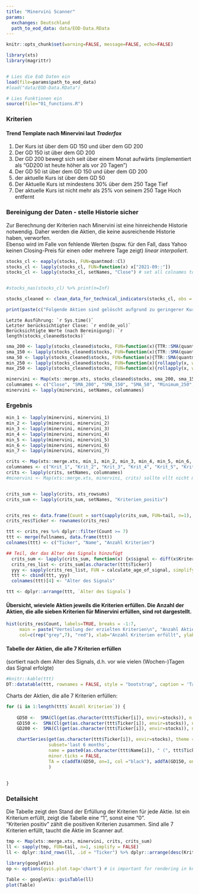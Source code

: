 ```yaml
---
title: "Minervini Scanner"
params:
  exchanges: Deutschland
  path_to_eod_data: data/EOD-Data.RData
---
```




```r
knitr::opts_chunk$set(warning=FALSE, message=FALSE, echo=FALSE)

library(xts)
library(magrittr)


# Lies die EoD Daten ein 
load(file=params$path_to_eod_data)
#load("data/EOD-Data.RData")

# Lies Funktionen ein
source(file="01_functions.R")

```



### Kriterien

#### Trend Template nach Minervini laut _Traderfox_

1. Der Kurs ist über dem GD 150 und über dem GD 200
2. Der GD 150 ist über dem GD 200
3. Der GD 200 bewegt sich seit über einem Monat aufwärts (implementiert als "GD200 ist heute höher als vor 20 Tagen")
4. Der GD 50 ist über dem GD 150 und über dem GD 200
5. der aktuelle Kurs ist über dem GD 50
6. Der Aktuelle Kurs ist mindestens 30% über dem 250 Tage Tief
7. Der aktuelle Kurs ist nicht mehr als 25% von seinem 250 Tage Hoch entfernt


### Bereinigung der Daten - stelle Historie sicher

Zur Berechnung der Kriterien nach Minervini ist eine hinreichende Historie notwendig. Daher werden die Aktien, die keine ausreichende Historie haben, verworfen.    
Ebenso wird im Falle von fehlende Werten (bspw. für den Fall, dass Yahoo keinen Closing-Preis für einen oder mehrere Tage zeigt) _linear interpoliert_.    
    
    
```r
stocks_cl <- eapply(stocks, FUN=quantmod::Cl)
stocks_cl <- lapply(stocks_cl, FUN=function(x) x["2021-09::"])
stocks_cl <- lapply(stocks_cl, setNames, "Close") # set all colnames to "Close"


#stocks_nas(stocks_cl) %>% print(n=Inf)

stocks_cleaned <- clean_data_for_technical_indicators(stocks_cl, obs = 250)

print(paste(c("Folgende Aktien sind gelöscht aufgrund zu geringerer Kurshistorie: ", stocks_cleaned$deleted_stocks), collapse="; "))

```

```Letzte Ausführung: `r Sys.time()` ```   
```Letzter berücksichtigter Close: `r end(de_vol)` ```   
```Berücksichtigte Werte (nach Bereinigung): `r length(stocks_cleaned$stocks)` ```

```r
sma_200 <- lapply(stocks_cleaned$stocks, FUN=function(x){TTR::SMA(quantmod::Cl(x), n = 200)})
sma_150 <- lapply(stocks_cleaned$stocks, FUN=function(x){TTR::SMA(quantmod::Cl(x), n = 150)})
sma_50 <- lapply(stocks_cleaned$stocks, FUN=function(x){TTR::SMA(quantmod::Cl(x), n = 50)})
min_250 <- lapply(stocks_cleaned$stocks, FUN=function(x){rollapply(x, width=250, FUN=min, na.rm=TRUE)})
max_250 <- lapply(stocks_cleaned$stocks, FUN=function(x){rollapply(x, width=250, FUN=max, na.rm=TRUE)})

minervini <- Map(xts::merge.xts, stocks_cleaned$stocks, sma_200, sma_150, sma_50, min_250, max_250)
columnames <- c("Close", "SMA_200", "SMA_150", "SMA_50", "Minimum_250", "Maximum_250")
minervini <- lapply(minervini, setNames, columnames)

```


### Ergebnis

```r
min_1 <- lapply(minervini, minervini_1)
min_2 <- lapply(minervini, minervini_2)
min_3 <- lapply(minervini, minervini_3)
min_4 <- lapply(minervini, minervini_4)
min_5 <- lapply(minervini, minervini_5)
min_6 <- lapply(minervini, minervini_6)
min_7 <- lapply(minervini, minervini_7)

crits <- Map(xts::merge.xts, min_1, min_2, min_3, min_4, min_5, min_6, min_7)
columnames <- c("Krit_1", "Krit_2", "Krit_3", "Krit_4", "Krit_5", "Krit_6", "Krit_7") 
crits <- lapply(crits, setNames, columnames)
#minervini <- Map(xts::merge.xts, minervini, crits) sollte vllt nicht mergen, denn dann habe ich eine standalon 'crits' Liste und kann schön die hits summieren...


crits_sum <- lapply(crits, xts_rowsums)
crits_sum <- lapply(crits_sum, setNames, "Kriterien_positiv")


crits_res <- data.frame(Count = sort(sapply(crits_sum, FUN=tail, n=1), decreasing = TRUE))
crits_res$Ticker <- rownames(crits_res)

ttt <- crits_res %>% dplyr::filter(Count >= 7)
ttt <- merge(fullnames, data.frame(ttt))
colnames(ttt) <- c("Ticker", "Name", "Anzahl Kriterien")

## Teil, der das Alter des Signals hinzufügt
  crits_sum <- lapply(crits_sum, function(x) {x$signal <- diff(x$Kriterien_positiv);return(x)}) # füge Signal Spalte hinzu
  crits_res_list <- crits_sum[as.character(ttt$Ticker)]
  yyy <- sapply(crits_res_list, FUN = calculate_age_of_signal, simplify = TRUE)
  ttt <- cbind(ttt, yyy)
  colnames(ttt)[4] <- "Alter des Signals"

ttt <- dplyr::arrange(ttt, `Alter des Signals`)
```

#### Übersicht, wieviele Aktien jeweils die Kriterien erfüllen. Die Anzahl der Aktien, die alle sieben Kriterien für Minervini erfüllen, sind rot dargestellt.

```r
hist(crits_res$Count, labels=TRUE, breaks = -1:7, 
     main = paste("Verteilung der erzielten Kriterien\n", "Anzahl Aktien:" ,length(stocks_cleaned$stocks)), 
     col=c(rep("grey",7), "red"), xlab="Anzahl Kriterien erfüllt", ylab="Häufigkeit")


```

#### Tabelle der Aktien, die alle 7 Kriterien erfüllen    
(sortiert nach dem Alter des Signals, d.h. vor wie vielen (Wochen-)Tagen das Signal erfolgte)

```r

#knitr::kable(ttt)
DT::datatable(ttt, rownames = FALSE, style = "bootstrap", caption = 'Tabelle der gefundenen Aktien; Tabelle ist sortierbar und durchsuchbar')
```

Charts der Aktien, die alle 7 Kriterien erfüllen:    
    


```r


for (i in 1:length(ttt$`Anzahl Kriterien`)) {
  
    GD50 <-  SMA(Cl(get(as.character(ttt$Ticker[i]), envir=stocks)), n = 50) # ich defeiniere die hier und fuege unten mit addTA hinzu, weil ich beo addSMA keine Legende in den Chart bekomme
    GD150 <-  SMA(Cl(get(as.character(ttt$Ticker[i]), envir=stocks)), n = 150)
    GD200 <-  SMA(Cl(get(as.character(ttt$Ticker[i]), envir=stocks)), n = 200)

    chartSeries(get(as.character(ttt$Ticker[i]), envir=stocks), theme = chartTheme('white',up.col='gray',dn.col='red'),
                subset='last 6 months', 
                name = paste0(as.character(ttt$Name[i]), " (", ttt$Ticker[i], ")"),
                minor.ticks = FALSE,
                TA = c(addTA(GD50, on=1, col ="black"), addTA(GD150, on=1, col = "darkblue"), addTA(GD200, on=1, col = "red"))
                )
  
    
}
```


### Detailsicht

Die Tabelle zeigt den Stand der Erfüllung der Kriterien für jede Aktie. Ist ein Kriterium erfüllt, zeigt die Tabelle eine "1", sonst eine "0".    
"Kriterien positiv" zählt die positiven Kriterien zusammen. Sind alle 7 Kriterien erfüllt, taucht die Aktie im Scanner auf.    


```r
tmp <- Map(xts::merge.xts, minervini, crits, crits_sum)
ll <- sapply(tmp, FUN=tail, n=1, simplify = FALSE)
ll <- dplyr::bind_rows(ll, .id = "Ticker") %>% dplyr::arrange(desc(Kriterien_positiv))
```


```r
library(googleVis)
op <- options(gvis.plot.tag='chart') # is important for rendering in knitr; see github googlevis vignette

Table <- googleVis::gvisTable(ll)
plot(Table)
```

